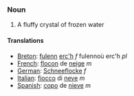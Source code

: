 === Noun ===

#A fluffy crystal of frozen water

====Translations====
*[[Breton]]: [[fulenn]] [[erc'h]] ''f'' fulennoù erc'h ''pl''
*[[French]]: [[flocon]] de [[neige]] ''m''
*[[German]]: [[Schneeflocke]] ''f''
*[[Italian]]: [[fiocco]] di [[neve]] ''m''
*[[Spanish]]: [[copo]] de [[nieve]] ''m''